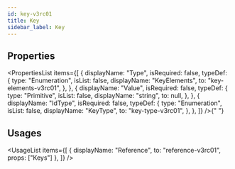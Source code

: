```yaml
---
id: key-v3rc01
title: Key
sidebar_label: Key
---
```



## Properties

<PropertiesList
  items={[
    {
      displayName: "Type",
      isRequired: false,
      typeDef: {
        type: "Enumeration",
        isList: false,
        displayName: "KeyElements",
        to: "key-elements-v3rc01",
      },
    },
    {
      displayName: "Value",
      isRequired: false,
      typeDef: {
        type: "Primitive",
        isList: false,
        displayName: "string",
        to: null,
      },
    },
    {
      displayName: "IdType",
      isRequired: false,
      typeDef: {
        type: "Enumeration",
        isList: false,
        displayName: "KeyType",
        to: "key-type-v3rc01",
      },
    },
  ]}
/>{" "}


## Usages

<UsageList
  items={[
    { displayName: "Reference", to: "reference-v3rc01", props: ["Keys"] },
  ]}
/>
